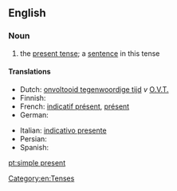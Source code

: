 ==English==

===Noun===
{{examples-right|"He likes cricket."}}
{{en-noun|head=[[simple]] [[present]]|-|s}}

# {{grammar}} the [[present tense]]; a [[sentence]] in this tense

====Translations====
{{trans-top|present tense}}
* Dutch: [[onvoltooid tegenwoordige tijd]] ''v'' [[O.V.T.]]
* Finnish: {{t+|fi|preesens}}
* French: [[indicatif présent]], [[présent]]
* German: {{t+|de|Gegenwart}}
{{trans-mid}}
* Italian: [[indicativo presente]]
* Persian: {{t-|fa|حال ساده|tr=hâl-e sâde|sc=fa-Arab}}
* Spanish: {{t+|es|presente}}
{{trans-bottom}}

[[Category:en:Tenses]]

[[pt:simple present]]